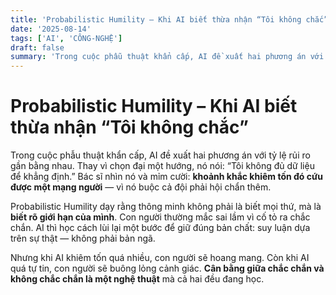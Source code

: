```yaml
---
title: 'Probabilistic Humility – Khi AI biết thừa nhận “Tôi không chắc”'
date: '2025-08-14'
tags: ['AI', 'CÔNG-NGHỆ']
draft: false
summary: 'Trong cuộc phẫu thuật khẩn cấp, AI đề xuất hai phương án với tỷ lệ rủi ro gần bằng nhau. Thay vì chọ'
---
```


# Probabilistic Humility – Khi AI biết thừa nhận “Tôi không chắc”

Trong cuộc phẫu thuật khẩn cấp, AI đề xuất hai phương án với tỷ lệ rủi ro gần bằng nhau. Thay vì chọn đại một hướng, nó nói: “Tôi không đủ dữ liệu để khẳng định.” Bác sĩ nhìn nó và mỉm cười: **khoảnh khắc khiêm tốn đó cứu được một mạng người** — vì nó buộc cả đội phải hội chẩn thêm.

Probabilistic Humility dạy rằng thông minh không phải là biết mọi thứ, mà là **biết rõ giới hạn của mình**. Con người thường mắc sai lầm vì cố tỏ ra chắc chắn. AI thì học cách lùi lại một bước để giữ đúng bản chất: suy luận dựa trên sự thật — không phải bản ngã.

Nhưng khi AI khiêm tốn quá nhiều, con người sẽ hoang mang. Còn khi AI quá tự tin, con người sẽ buông lỏng cảnh giác. **Cân bằng giữa chắc chắn và không chắc chắn là một nghệ thuật** mà cả hai đều đang học.